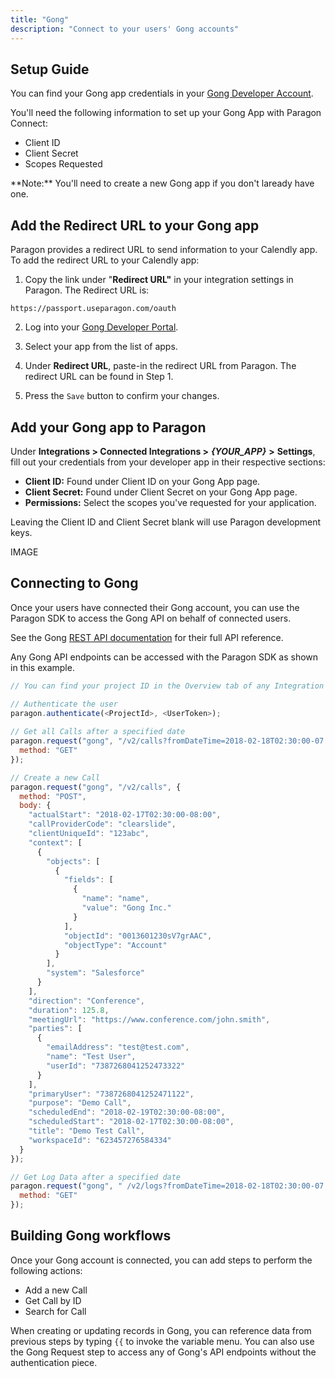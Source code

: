 ```yaml
---
title: "Gong"
description: "Connect to your users' Gong accounts"
---
```


## Setup Guide

You can find your Gong app credentials in your [Gong Developer Account](https://app.gong.io/settings/api/documentation#overview).

You'll need the following information to set up your Gong App with Paragon Connect:

* Client ID
* Client Secret
* Scopes Requested

<Info>
  **Note:** You'll need to create a new Gong app if you don't laready have one.
</Info>

## Add the Redirect URL to your Gong app

Paragon provides a redirect URL to send information to your Calendly app. To add the redirect URL to your Calendly app:

1. Copy the link under "**Redirect URL"** in your integration settings in Paragon. The Redirect URL is:

```
https://passport.useparagon.com/oauth
```
2. Log into your [Gong Developer Portal](https://developer.gong.com/).

3. Select your app from the list of apps.

4. Under **Redirect URL**, paste-in the redirect URL from Paragon. The redirect URL can be found in Step 1.

5. Press the `Save` button to confirm your changes.

## Add your Gong app to Paragon

Under **Integrations > Connected Integrations >** ***\{YOUR\_APP}*** **>** **Settings**, fill out your credentials from your developer app in their respective sections:

* **Client ID:** Found under Client ID on your Gong App page.
* **Client Secret:** Found under Client Secret on your Gong App page.
* **Permissions:** Select the scopes you've requested for your application.

<Info>
  Leaving the Client ID and Client Secret blank will use Paragon development keys.&#x20;
</Info>

IMAGE

## Connecting to Gong

Once your users have connected their Gong account, you can use the Paragon SDK to access the Gong API on behalf of connected users.

See the Gong [REST API documentation](https://app.gong.io/settings/api/documentation#overview) for their full API reference.

Any Gong API endpoints can be accessed with the Paragon SDK as shown in this example.

```javascript
// You can find your project ID in the Overview tab of any Integration

// Authenticate the user
paragon.authenticate(<ProjectId>, <UserToken>);
            
// Get all Calls after a specified date
paragon.request("gong", "/v2/calls?fromDateTime=2018-02-18T02:30:00-07:00", {
  method: "GET"
});

// Create a new Call
paragon.request("gong", "/v2/calls", {
  method: "POST",
  body: {
    "actualStart": "2018-02-17T02:30:00-08:00",
    "callProviderCode": "clearslide",
    "clientUniqueId": "123abc",
    "context": [
      {
        "objects": [
          {
            "fields": [
              {
                "name": "name",
                "value": "Gong Inc."
              }
            ],
            "objectId": "0013601230sV7grAAC",
            "objectType": "Account"
          }
        ],
        "system": "Salesforce"
      }
    ],
    "direction": "Conference",
    "duration": 125.8,
    "meetingUrl": "https://www.conference.com/john.smith",
    "parties": [
      {
        "emailAddress": "test@test.com",
        "name": "Test User",
        "userId": "7387268041252473322"
      }
    ],
    "primaryUser": "7387268041252471122",
    "purpose": "Demo Call",
    "scheduledEnd": "2018-02-19T02:30:00-08:00",
    "scheduledStart": "2018-02-17T02:30:00-08:00",
    "title": "Demo Test Call",
    "workspaceId": "623457276584334"
  }
});

// Get Log Data after a specified date
paragon.request("gong", " /v2/logs?fromDateTime=2018-02-18T02:30:00-07:00", {
  method: "GET"
});
```

## Building Gong workflows

Once your Gong account is connected, you can add steps to perform the following actions:

* Add a new Call
* Get Call by ID
* Search for Call

When creating or updating records in Gong, you can reference data from previous steps by typing `{{` to invoke the variable menu. You can also use the Gong Request step to access any of Gong's API endpoints without the authentication piece.
